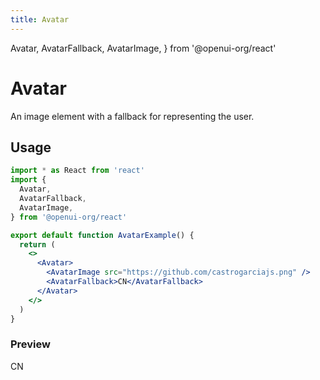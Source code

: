 ```yaml
---
title: Avatar
---
```


  Avatar,
  AvatarFallback,
  AvatarImage,
} from '@openui-org/react'

# Avatar

An image element with a fallback for representing the user.

## Usage

```jsx
import * as React from 'react'
import {
  Avatar,
  AvatarFallback,
  AvatarImage,
} from '@openui-org/react'

export default function AvatarExample() {
  return (
    <>
      <Avatar>
        <AvatarImage src="https://github.com/castrogarciajs.png" />
        <AvatarFallback>CN</AvatarFallback>
      </Avatar>
    </>
  )
}
```

### Preview

<Preview>
  <Avatar>
    <AvatarImage src="https://github.com/castrogarciajs.png" />
    <AvatarFallback>CN</AvatarFallback>
  </Avatar>
</Preview>
